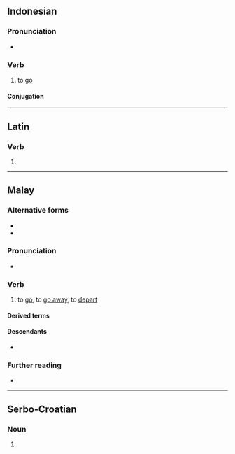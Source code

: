 ==Indonesian==

===Pronunciation===
* {{IPA|id|/pər.ɡi/}}

===Verb===
{{id-verb}}

# to [[go]]
#: {{uxi|id|Saya tidak mau '''pergi''' ke sana.|I do not want '''to go''' there.}}
#: {{uxi|id|Mereka '''pergi''' ke sekolah.|They '''are going''' to school.}}

====Conjugation====
{{id-conj|ber|p|ergi|an}}

----

==Latin==

===Verb===
{{la-verb-form|pergī}}

# {{inflection of|la|pergō||pres|pasv|inf}}

----

==Malay==

===Alternative forms===
* {{alter|ms|pegi||Pontianak}}
* {{alter|ms|pogi||Sanggau}}

===Pronunciation===
* {{a|Johor-Riau}} {{IPA|ms|[pə(ɾ).ɡi]}}

===Verb===
{{ms-verb|j=ڤرݢي|head=pĕrgi}}

# to [[go]], to [[go away]], to [[depart]]

====Derived terms====
{{ms-der|21+31|23+31|340+140}}

====Descendants====
* {{desc|id|pergi}}

===Further reading===
* {{R:PRPM}}

----

==Serbo-Croatian==

===Noun===
{{sh-noun-form}}

# {{inflection of|sh|perga||dat//loc|s}}